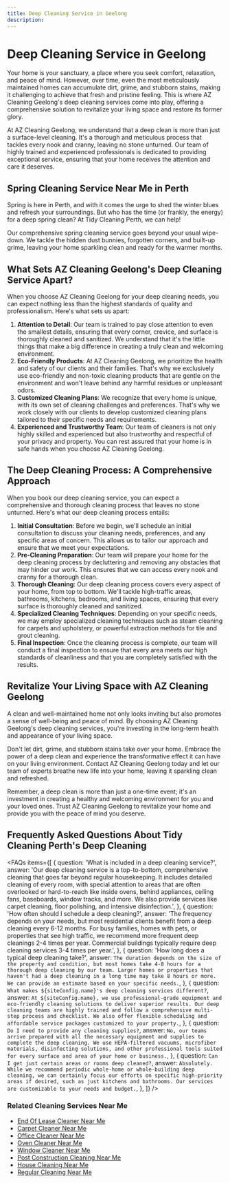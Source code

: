 ```yaml
---
title: Deep Cleaning Service in Geelong
description:
---
```



# Deep Cleaning Service in Geelong

Your home is your sanctuary, a place where you seek comfort, relaxation, and peace of mind. However, over time, even the most meticulously maintained homes can accumulate dirt, grime, and stubborn stains, making it challenging to achieve that fresh and pristine feeling. This is where AZ Cleaning Geelong's deep cleaning services come into play, offering a comprehensive solution to revitalize your living space and restore its former glory.

At AZ Cleaning Geelong, we understand that a deep clean is more than just a surface-level cleaning. It's a thorough and meticulous process that tackles every nook and cranny, leaving no stone unturned. Our team of highly trained and experienced professionals is dedicated to providing exceptional service, ensuring that your home receives the attention and care it deserves.

## Spring Cleaning Service Near Me in Perth

Spring is here in Perth, and with it comes the urge to shed the winter blues and refresh your surroundings. But who has the time (or frankly, the energy) for a deep spring clean? At Tidy Cleaning Perth, we can help!

Our comprehensive spring cleaning service goes beyond your usual wipe-down. We tackle the hidden dust bunnies, forgotten corners, and built-up grime, leaving your home sparkling clean and ready for the warmer months.


## What Sets AZ Cleaning Geelong's Deep Cleaning Service Apart?

When you choose AZ Cleaning Geelong for your deep cleaning needs, you can expect nothing less than the highest standards of quality and professionalism. Here's what sets us apart:

1. **Attention to Detail**: Our team is trained to pay close attention to even the smallest details, ensuring that every corner, crevice, and surface is thoroughly cleaned and sanitized. We understand that it's the little things that make a big difference in creating a truly clean and welcoming environment.
2. **Eco-Friendly Products**: At AZ Cleaning Geelong, we prioritize the health and safety of our clients and their families. That's why we exclusively use eco-friendly and non-toxic cleaning products that are gentle on the environment and won't leave behind any harmful residues or unpleasant odors.
3. **Customized Cleaning Plans**: We recognize that every home is unique, with its own set of cleaning challenges and preferences. That's why we work closely with our clients to develop customized cleaning plans tailored to their specific needs and requirements.
4. **Experienced and Trustworthy Team**: Our team of cleaners is not only highly skilled and experienced but also trustworthy and respectful of your privacy and property. You can rest assured that your home is in safe hands when you choose AZ Cleaning Geelong.

## The Deep Cleaning Process: A Comprehensive Approach

When you book our deep cleaning service, you can expect a comprehensive and thorough cleaning process that leaves no stone unturned. Here's what our deep cleaning process entails:

1. **Initial Consultation**: Before we begin, we'll schedule an initial consultation to discuss your cleaning needs, preferences, and any specific areas of concern. This allows us to tailor our approach and ensure that we meet your expectations.
2. **Pre-Cleaning Preparation**: Our team will prepare your home for the deep cleaning process by decluttering and removing any obstacles that may hinder our work. This ensures that we can access every nook and cranny for a thorough clean.
3. **Thorough Cleaning**: Our deep cleaning process covers every aspect of your home, from top to bottom. We'll tackle high-traffic areas, bathrooms, kitchens, bedrooms, and living spaces, ensuring that every surface is thoroughly cleaned and sanitized.
4. **Specialized Cleaning Techniques**: Depending on your specific needs, we may employ specialized cleaning techniques such as steam cleaning for carpets and upholstery, or powerful extraction methods for tile and grout cleaning.
5. **Final Inspection**: Once the cleaning process is complete, our team will conduct a final inspection to ensure that every area meets our high standards of cleanliness and that you are completely satisfied with the results.

## Revitalize Your Living Space with AZ Cleaning Geelong

A clean and well-maintained home not only looks inviting but also promotes a sense of well-being and peace of mind. By choosing AZ Cleaning Geelong's deep cleaning services, you're investing in the long-term health and appearance of your living space.

Don't let dirt, grime, and stubborn stains take over your home. Embrace the power of a deep clean and experience the transformative effect it can have on your living environment. Contact AZ Cleaning Geelong today and let our team of experts breathe new life into your home, leaving it sparkling clean and refreshed.

Remember, a deep clean is more than just a one-time event; it's an investment in creating a healthy and welcoming environment for you and your loved ones. Trust AZ Cleaning Geelong to revitalize your home and provide you with the peace of mind you deserve.

## Frequently Asked Questions About Tidy Cleaning Perth's Deep Cleaning

<FAQs
    items={[
        {
            question: 'What is included in a deep cleaning service?',
            answer: 'Our deep cleaning service is a top-to-bottom, comprehensive cleaning that goes far beyond regular housekeeping. It includes detailed cleaning of every room, with special attention to areas that are often overlooked or hard-to-reach like inside ovens, behind appliances, ceiling fans, baseboards, window tracks, and more. We also provide services like carpet cleaning, floor polishing, and intensive disinfection.',
        },
        {
            question: 'How often should I schedule a deep cleaning?',
            answer: 'The frequency depends on your needs, but most residential clients benefit from a deep cleaning every 6-12 months. For busy families, homes with pets, or properties that see high traffic, we recommend more frequent deep cleanings 2-4 times per year. Commercial buildings typically require deep cleaning services 3-4 times per year.',
        },
        {
            question: 'How long does a typical deep cleaning take?',
            answer: `The duration depends on the size of the property and condition, but most homes take 4-8 hours for a thorough deep cleaning by our team. Larger homes or properties that haven't had a deep cleaning in a long time may take 8 hours or more. We can provide an estimate based on your specific needs.`,
        },
        {
            question: `What makes ${siteConfig.name}'s deep cleaning services different?`,
            answer: `At ${siteConfig.name}, we use professional-grade equipment and eco-friendly cleaning solutions to deliver superior results. Our deep cleaning teams are highly trained and follow a comprehensive multi-step process and checklist. We also offer flexible scheduling and affordable service packages customized to your property.`,
        },
        {
            question: `Do I need to provide any cleaning supplies?`,
            answer: `No, our teams arrive prepared with all the necessary equipment and supplies to complete the deep cleaning. We use HEPA-filtered vacuums, microfiber materials, disinfecting solutions, and other professional tools suited for every surface and area of your home or business.`,
        },
        {
            question: `Can I get just certain areas or rooms deep cleaned?`,
            answer: `Absolutely. While we recommend periodic whole-home or whole-building deep cleaning, we can certainly focus our efforts on specific high-priority areas if desired, such as just kitchens and bathrooms. Our services are customizable to your needs and budget.`,
        },
    ]}
/>



### Related Cleaning Services Near Me

-   [End Of Lease Cleaner Near Me](https://azcleaning.com.au/end-of-lease-cleaning-geelong)
-   [Carpet Cleaner Near Me](https://azcleaning.com.au/carpet-cleaning-geelong)
-   [Office Cleaner Near Me](https://azcleaning.com.au/office-cleaning-geelong)
-   [Oven Cleaner Near Me](https://azcleaning.com.au/oven-cleaning-geelong)
-   [Window Cleaner Near Me](https://azcleaning.com.au/window-cleaning-geelong)
-   [Post Construction Cleaning Near Me](https://azcleaning.com.au/after-builder-cleaning-geelong)
-   [House Cleaning Near Me](https://azcleaning.com.au)
-   [Regular Cleaning Near Me](https://azcleaning.com.au/regular-cleaning-geelong)
